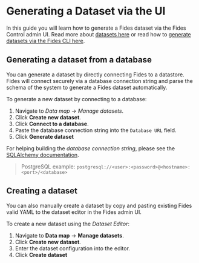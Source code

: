 
# Generating a Dataset via the UI

In this guide you will learn how to generate a Fides dataset via the Fides Control admin UI. Read more about [datasets here](/dev-docs/datasets/) or read how to [generate datasets via the Fides CLI here](generate-datasets-cli).

## Generating a dataset from a database

You can generate a dataset by directly connecting Fides to a datastore. Fides will connect securely via a database connection string and parse the schema of the system to generate a Fides dataset automatically.

To generate a new dataset by connecting to a database:
1. Navigate to *Data map* → *Manage datasets*.
2. Click **Create new dataset**.
3. Click **Connect to a database**.
4. Paste the database connection string into the `Database URL` field. 
5. Click **Generate dataset**

For helping building the _database connection string_, please see the [SQLAlchemy documentation](https://docs.sqlalchemy.org/en/20/core/engines.html#database-urls). 
>PostgreSQL example: `postgresql://<user>:<password>@<hostname>:<port>/<database>`

<Screenshot img="/docs/assets/img/privacy-requests/generate_dataset_db.gif" description="Generate a dataset" /> 


## Creating a dataset 

You can also manually create a dataset by copy and pasting existing Fides valid YAML to the dataset editor in the Fides admin UI.

To create a new dataset using the _Dataset Editor_:
1. Navigate to **Data map** → **Manage datasets**.
2. Click **Create new dataset**.
3. Enter the dataset configuration into the editor.
4. Click **Create dataset**

<Screenshot img="/docs/assets/img/privacy-requests/generate_dataset.gif" description="Generate a dataset" /> 




